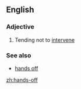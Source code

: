 ==English==

===Adjective===
{{en-adj|pos=[[hand]]s-[[off]]}}

# Tending not to [[intervene]]

===See also===
*[[hands off]]

[[zh:hands-off]]